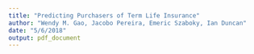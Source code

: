 ```yaml
---
title: "Predicting Purchasers of Term Life Insurance"
author: "Wendy M. Gao, Jacobo Pereira, Emeric Szaboky, Ian Duncan"
date: "5/6/2018"
output: pdf_document
---
```


